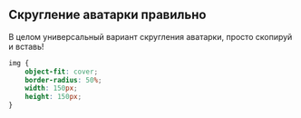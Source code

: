 
<div className="document">

## Скругление аватарки правильно
В целом универсальный вариант скругления аватарки, просто скопируй и вставь!

```css
img {
    object-fit: cover;
    border-radius: 50%;
    width: 150px;
    height: 150px;
}
```
</div>
